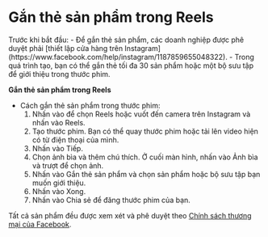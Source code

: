 # Gắn thẻ sản phẩm trong Reels

<Note>
Trước khi bắt đầu:
- Để gắn thẻ sản phẩm, các doanh nghiệp được phê duyệt phải [thiết lập cửa hàng trên Instagram](https://www.facebook.com/help/instagram/1187859655048322).
- Trong quá trình tạo, bạn có thể gắn thẻ tối đa 30 sản phẩm hoặc một bộ sưu tập để giới thiệu trong thước phim.
</Note>

**Gắn thẻ sản phẩm trong Reels**
  - Cách gắn thẻ sản phẩm trong thước phim:
    1. Nhấn vào  để chọn Reels hoặc vuốt đến camera trên Instagram và nhấn vào Reels.
    2. Tạo thước phim. Bạn có thể quay thước phim hoặc tải lên video hiện có từ điện thoại của mình.
    3. Nhấn vào Tiếp.
    4. Chọn ảnh bìa và thêm chú thích. Ở cuối màn hình, nhấn vào Ảnh bìa và trượt để chọn ảnh.
    5. Nhấn vào Gắn thẻ sản phẩm và chọn sản phẩm hoặc bộ sưu tập bạn muốn giới thiệu.
    6. Nhấn vào Xong.
    7. Nhấn vào Chia sẻ để đăng thước phim của bạn.

Tất cả sản phẩm đều được xem xét và phê duyệt theo [Chính sách thương mại của Facebook](https://www.facebook.com/policies_center/commerce).